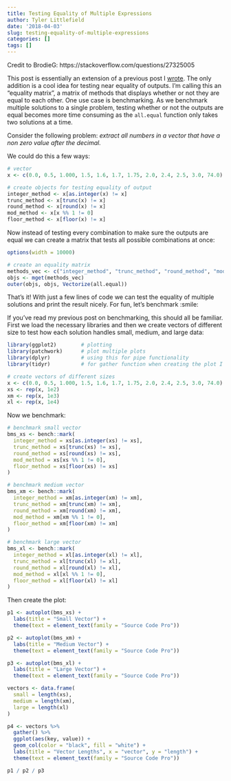 ```yaml
---
title: Testing Equality of Multiple Expressions
author: Tyler Littlefield
date: '2018-04-03'
slug: testing-equality-of-multiple-expressions
categories: []
tags: []
---
```


Credit to BrodieG: https://stackoverflow.com/questions/27325005

This post is essentially an extension of a previous post I [wrote](https://tylurp.rbind.io/2018/02/13/measuring-performance/). The only addition is a cool idea for testing near equality of outputs. I'm calling this an "equality matrix", a matrix of methods that displays whether or not they are equal to each other. One use case is benchmarking. As we benchmark multiple solutions to a single problem, testing whether or not the outputs are equal becomes more time consuming as the `all.equal` function only takes two solutions at a time.

Consider the following problem: _extract all numbers in a vector that have a non zero value after the decimal._

We could do this a few ways:

```r
# vector
x <- c(0.0, 0.5, 1.000, 1.5, 1.6, 1.7, 1.75, 2.0, 2.4, 2.5, 3.0, 74.0)

# create objects for testing equality of output
integer_method <- x[as.integer(x) != x]
trunc_method <- x[trunc(x) != x]
round_method <- x[round(x) != x]
mod_method <- x[x %% 1 != 0]
floor_method <- x[floor(x) != x]
```

Now instead of testing every combination to make sure the outputs are equal we can create a matrix that tests all possible combinations at once:

```r
options(width = 10000) 
```

```r
# create an equality matrix
methods_vec <- c("integer_method", "trunc_method", "round_method", "mod_method", "floor_method")
objs <- mget(methods_vec)
outer(objs, objs, Vectorize(all.equal))
```

That's it! With just a few lines of code we can test the equality of multiple solutions and print the result nicely. For fun, let's benchmark :smile:


If you've read my previous post on benchmarking, this should all be familiar. First we load the necessary libraries and then we create vectors of different size to test how each solution handles small, medium, and large data:

```r
library(ggplot2)        # plotting
library(patchwork)      # plot multiple plots
library(dplyr)          # using this for pipe functionality 
library(tidyr)          # for gather function when creating the plot I have in mind

# create vectors of different sizes
x <- c(0.0, 0.5, 1.000, 1.5, 1.6, 1.7, 1.75, 2.0, 2.4, 2.5, 3.0, 74.0)
xs <- rep(x, 1e2)
xm <- rep(x, 1e3)
xl <- rep(x, 1e4)
```

Now we benchmark:

```r
# benchmark small vector
bms_xs <- bench::mark(
  integer_method = xs[as.integer(xs) != xs],
  trunc_method = xs[trunc(xs) != xs],
  round_method = xs[round(xs) != xs],
  mod_method = xs[xs %% 1 != 0],
  floor_method = xs[floor(xs) != xs]
)

# benchmark medium vector
bms_xm <- bench::mark(
  integer_method = xm[as.integer(xm) != xm],
  trunc_method = xm[trunc(xm) != xm],
  round_method = xm[round(xm) != xm],
  mod_method = xm[xm %% 1 != 0],
  floor_method = xm[floor(xm) != xm]
)

# benchmark large vector
bms_xl <- bench::mark(
  integer_method = xl[as.integer(xl) != xl],
  trunc_method = xl[trunc(xl) != xl],
  round_method = xl[round(xl) != xl],
  mod_method = xl[xl %% 1 != 0],
  floor_method = xl[floor(xl) != xl]
)
```

Then create the plot:

```r
p1 <- autoplot(bms_xs) + 
  labs(title = "Small Vector") +
  theme(text = element_text(family = "Source Code Pro"))

p2 <- autoplot(bms_xm) + 
  labs(title = "Medium Vector") +
  theme(text = element_text(family = "Source Code Pro"))

p3 <- autoplot(bms_xl) + 
  labs(title = "Large Vector") +
  theme(text = element_text(family = "Source Code Pro"))

vectors <- data.frame(
  small = length(xs),
  medium = length(xm),
  large = length(xl)
)

p4 <- vectors %>% 
  gather() %>% 
  ggplot(aes(key, value)) +
  geom_col(color = "black", fill = "white") +
  labs(title = "Vector Lengths", x = "vector", y = "length") +
  theme(text = element_text(family = "Source Code Pro"))

p1 / p2 / p3 
```




